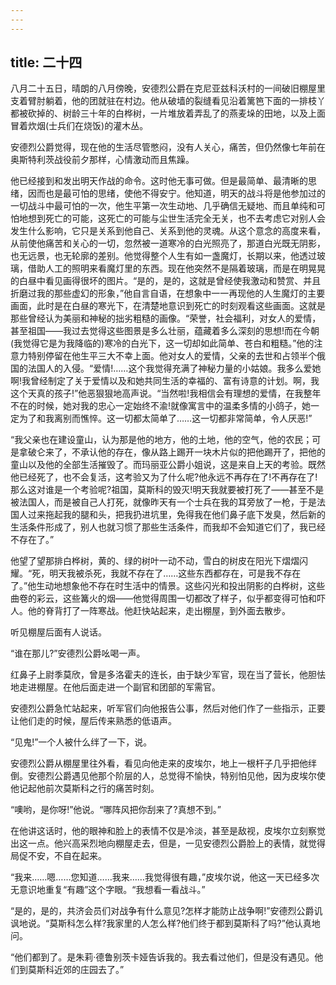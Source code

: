 ```yaml
---
---
---
```

title: 二十四
---




八月二十五日，晴朗的八月傍晚，安德烈公爵在克尼亚兹科沃村的一间破旧棚屋里支着臂肘躺着，他的团就驻在村边。他从破墙的裂缝看见沿着篱笆下面的一排枝丫都被砍掉的、树龄三十年的白桦树，一片堆放着弄乱了的燕麦垛的田地，以及上面冒着炊烟(士兵们在烧饭)的灌木丛。

安德烈公爵觉得，现在他的生活尽管憋闷，没有人关心，痛苦，但仍然像七年前在奥斯特利茨战役前夕那样，心情激动而且焦躁。

他已经接到和发出明天作战的命令。这时他无事可做。但是最简单、最清晰的思绪，因而也是最可怕的思绪，使他不得安宁。他知道，明天的战斗将是他参加过的一切战斗中最可怕的一次，他生平第一次生动地、几乎确信无疑地、而且单纯和可怕地想到死亡的可能，这死亡的可能与尘世生活完全无关，也不去考虑它对别人会发生什么影响，它只是关系到他自己、关系到他的灵魂。从这个意念的高度来看，从前使他痛苦和关心的一切，忽然被一道寒冷的白光照亮了，那道白光既无阴影，也无远景，也无轮廓的差别。他觉得整个人生有如一盏魔灯，长期以来，他透过玻璃，借助人工的照明来看魔灯里的东西。现在他突然不是隔着玻璃，而是在明晃晃的白昼中看见画得很坏的图片。“是的，是的，这就是曾经使我激动和赞赏、并且折磨过我的那些虚幻的形象，”他自言自语，在想象中一一再现他的人生魔灯的主要画面，此时是在白昼的寒光下，在清楚地意识到死亡的时刻观看这些画面。这就是那些曾经认为美丽和神秘的拙劣粗糙的画像。“荣誉，社会福利，对女人的爱情，甚至祖国——我过去觉得这些图景是多么壮丽，蕴藏着多么深刻的思想!而在今朝(我觉得它是为我降临的)寒冷的白光下，这一切却如此简单、苍白和粗糙。”他的注意力特别停留在他生平三大不幸上面。他对女人的爱情，父亲的去世和占领半个俄国的法国人的入侵。“爱情!……这个我觉得充满了神秘力量的小姑娘。我多么爱她啊!我曾经制定了关于爱情以及和她共同生活的幸福的、富有诗意的计划。啊，我这个天真的孩子!”他恶狠狠地高声说。“当然啦!我相信会有理想的爱情，在我整年不在的时候，她对我的忠心一定始终不渝!就像寓言中的温柔多情的小鸽子，她一定为了和我离别而憔悴。这一切都太简单了……这一切都非常简单，令人厌恶!”

“我父亲也在建设童山，认为那是他的地方，他的土地，他的空气，他的农民；可是拿破仑来了，不承认他的存在，像从路上踢开一块木片似的把他踢开了，把他的童山以及他的全部生活摧毁了。而玛丽亚公爵小姐说，这是来自上天的考验。既然他已经死了，也不会复活，这考验又为了什么呢?他永远不再存在了!不再存在了!那么这对谁是一个考验呢?祖国，莫斯科的毁灭!明天我就要被打死了——甚至不是被法国人，而是被自己人打死，就像昨天有一个士兵在我的耳旁放了一枪，于是法国人过来拖起我的腿和头，把我扔进坑里，免得我在他们鼻子底下发臭，然后新的生活条件形成了，别人也就习惯了那些生活条件，而我却不会知道它们了，我已经不存在了。”

他望了望那排白桦树，黄的、绿的树叶一动不动，雪白的树皮在阳光下熠熠闪耀。“死，明天我被杀死，我就不存在了……这些东西都存在，可是我不存在了。”他生动地想象他不存在时生活中的情景。这些闪光和投出阴影的白桦树，这些曲卷的彩云，这些篝火的烟——他觉得周围一切都改了样子，似乎都变得可怕和吓人。他的脊背打了一阵寒战。他赶快站起来，走出棚屋，到外面去散步。

听见棚屋后面有人说话。

“谁在那儿?”安德烈公爵吆喝一声。

红鼻子上尉季莫欣，曾是多洛霍夫的连长，由于缺少军官，现在当了营长，他胆怯地走进棚屋。在他后面走进一个副官和团部的军需官。

安德烈公爵急忙站起来，听军官们向他报告公事，然后对他们作了一些指示，正要让他们走的时候，屋后传来熟悉的低语声。

“见鬼!”一个人被什么绊了一下，说。

安德烈公爵从棚屋里往外看，看见向他走来的皮埃尔，地上一根杆子几乎把他绊倒。安德烈公爵遇见他那个阶层的人，总觉得不愉快，特别怕见他，因为皮埃尔使他记起他前次莫斯科之行的痛苦时刻。

“噢哟，是你呀!”他说。“哪阵风把你刮来了?真想不到。”

在他讲这话时，他的眼神和脸上的表情不仅是冷淡，甚至是敌视，皮埃尔立刻察觉出这一点。他兴高采烈地向棚屋走去，但是，一见安德烈公爵脸上的表情，就觉得局促不安，不自在起来。

“我来……嗯……您知道……我来……我觉得很有趣，”皮埃尔说，他这一天已经多次无意识地重复“有趣”这个字眼。“我想看一看战斗。”

“是的，是的，共济会员们对战争有什么意见?怎样才能防止战争啊!”安德烈公爵讥讽地说。“莫斯科怎么样?我家里的人怎么样?他们终于都到莫斯科了吗?”他认真地问。

“他们都到了。是朱莉·德鲁别茨卡娅告诉我的。我去看过他们，但是没有遇见。他们到莫斯科近郊的庄园去了。”